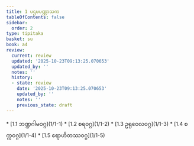 ```yaml
---
title: 1 ပဌမပဏ္ဏာသက
tableOfContents: false
sidebar:
  order: 2
type: tipitaka
basket: su
book: a4
review:
  current: review
  updated: '2025-10-23T09:13:25.070653'
  updated_by: ''
  notes: ''
  history:
  - state: review
    date: '2025-10-23T09:13:25.070653'
    updated_by: ''
    notes: ''
    previous_state: draft
---
```



<ReviewStatus review={frontmatter.review} showDetails={true} />

<HypothesisAnnotation frontmatter={frontmatter} />

<DynamicBreadcrumb />



<TableOfContents book="a4" section="1">
* [1.1 ဘဏ္ဍဂါမဝဂ္ဂ](1/1-1)
* [1.2 စရဝဂ္ဂ](1/1-2)
* [1.3 ဥရုဝေလဝဂ္ဂ](1/1-3)
* [1.4 စက္ကဝဂ္ဂ](1/1-4)
* [1.5 ရောဟိတဿဝဂ္ဂ](1/1-5)
</TableOfContents>